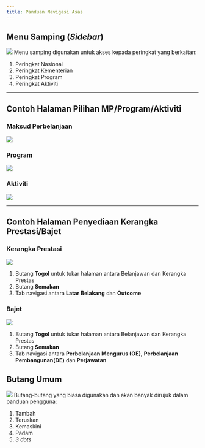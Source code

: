 ```yaml
---
title: Panduan Navigasi Asas
---
```


## Menu Samping (*Sidebar*)
![](./images/sidebar.webp)
Menu samping digunakan untuk akses kepada peringkat yang berkaitan:
1. Peringkat Nasional
2. Peringkat Kementerian
3. Peringkat Program
4. Peringkat Aktiviti

---

## Contoh Halaman Pilihan MP/Program/Aktiviti
### Maksud Perbelanjaan
![](./images/pilihan-mp.webp)

### Program
![](./images/pilihan-program.webp)

### Aktiviti
![](./images/pilihan-aktiviti.webp)

---

## Contoh Halaman Penyediaan Kerangka Prestasi/Bajet
### Kerangka Prestasi
![](./images/sample-kp.webp)
1. Butang **Togol** untuk tukar halaman antara Belanjawan dan Kerangka Prestas
2. Butang **Semakan**
3. Tab navigasi antara **Latar Belakang** dan **Outcome** 

### Bajet
![](./images/sample-belanjawan.webp)
1. Butang **Togol** untuk tukar halaman antara Belanjawan dan Kerangka Prestas
2. Butang **Semakan**
3. Tab navigasi antara **Perbelanjaan Mengurus (OE)**, **Perbelanjaan Pembangunan(DE)** dan **Perjawatan**

## Butang Umum 
![](./images/buttons.webp)
Butang-butang yang biasa digunakan dan akan banyak dirujuk dalam panduan pengguna:
1. Tambah
2. Teruskan
3. Kemaskini
4. Padam
5. *3 dots*


